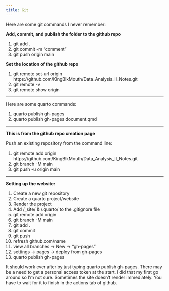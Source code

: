 ```yaml
---
title: Git
---
```


Here are some git commands I never remember:

**Add, commit, and publish the folder to the github repo**

1. git add .
2. git commit -m “comment”
3. git push origin main

**Set the location of the github repo**

1. git remote set-url origin https://github.com/KingBlkMouth/Data_Analysis_II_Notes.git
2. git remote -v
3. git remote show origin

___

Here are some quarto commands:
    
1. quarto publish gh-pages
2. quarto publish gh-pages document.qmd

___


**This is from the github repo creation page**

Push an existing repository from the command line:
    
1. git remote add origin https://github.com/KingBlkMouth/Data_Analysis_II_Notes.git
2. git branch -M main
3. git push -u origin main

___
    
**Setting up the website:**

1. Create a new git repository
2. Create a quarto project/website
3. Render the project
4. Add /_site/ & /.quarto/ to the .gitignore file
5. git remote add origin
6. git branch -M main
7. git add .
8. git commit
9. git push
10. refresh github.com/name
11. view all branches -> New -> "gh-pages"
12. settings -> pages -> deploy from gh-pages
13. quarto publish gh-pages

It should work ever after by just typing quarto publish gh-pages. 
There may be a need to get a personal access token at the start. 
I did that my first go around so I'm not sure. 
Sometimes the site doesn't render immediately. You have to wait for it to finish in the actions tab of github. 

